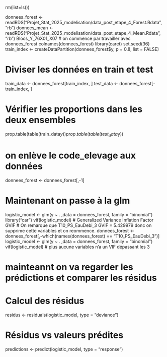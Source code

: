 
rm(list=ls())

donnees_forest <- readRDS("Projet_Stat_2025_modelisation/data_post_etape_4_Forest.Rdata", "rb")
donnees_mean <- readRDS("Projet_Stat_2025_modelisation/data_post_etape_4_Mean.Rdata", "rb")
Blocs_Y_76X01_X07
# on commence par travailler avec donnees_forest
colnames(donnees_forest)
library(caret)
set.seed(36)
train_index <- createDataPartition(donnees_forest$y, p = 0.8, list = FALSE)

# Diviser les données en train et test
train_data <- donnees_forest[train_index, ]
test_data <- donnees_forest[-train_index, ]

# Vérifier les proportions dans les deux ensembles
prop.table(table(train_data$y))
prop.table(table(test_data$y))


# on enlève le code_elevage aux données
donnees_forest <- donnees_forest[,-1]

# Maintenant on passe à la glm
logistic_model <- glm(y ~ . ,data = donnees_forest, family = "binomial")
library("car")
vif(logistic_model) 
# Generalized Variance Inflation Factor GVIF
# On remarque que T10_PS_EauDebi_3 GVIF = 5.429979 donc on supprime cette variables et on reommence.
donnees_forest <- donnees_forest[,-which(names(donnees_forest) == "T10_PS_EauDebi_3")]
logistic_model <- glm(y ~ . ,data = donnees_forest, family = "binomial")
vif(logistic_model)
# plus aucune variables n'a un VIF dépassant les 3

# mainteannt on va regarder les prédictions et comparer les résidus
# Calcul des résidus
residus <- residuals(logistic_model, type = "deviance")

# Résidus vs valeurs prédites
predictions <- predict(logistic_model, type = "response")



